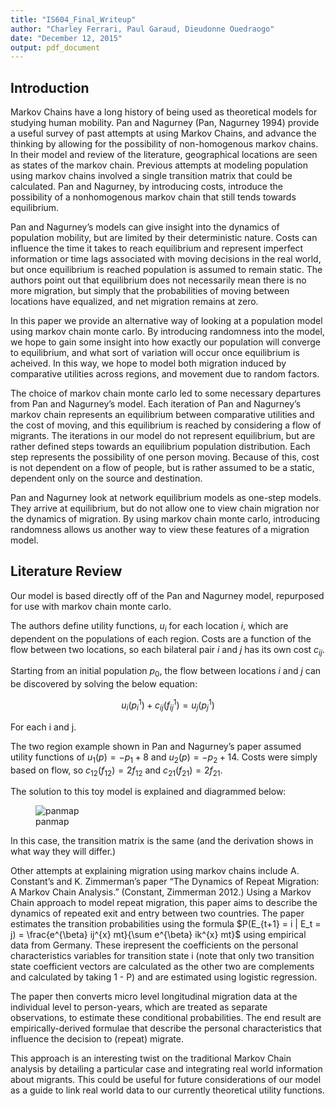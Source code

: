 ```yaml
---
title: "IS604_Final_Writeup"
author: "Charley Ferrari, Paul Garaud, Dieudonne Ouedraogo"
date: "December 12, 2015"
output: pdf_document
---
```


## Introduction

Markov Chains have a long history of being used as theoretical models for studying human mobility. Pan and Nagurney (Pan, Nagurney 1994) provide a useful survey of past attempts at using Markov Chains, and advance the thinking by allowing for the possibility of non-homogenous markov chains. In their model and review of the literature, geographical locations are seen as states of the markov chain. Previous attempts at modeling population using markov chains involved a single transition matrix that could be calculated. Pan and Nagurney, by introducing costs, introduce the possibility of a nonhomogenous markov chain that still tends towards equilibrium.

Pan and Nagurney's models can give insight into the dynamics of population mobility, but are limited by their deterministic nature. Costs can influence the time it takes to reach equilibrium and represent imperfect information or time lags associated with moving decisions in the real world, but once equilibrium is reached population is assumed to remain static. The authors point out that equilibrium does not necessarily mean there is no more migration, but simply that the probabilities of moving between locations have equalized, and net migration remains at zero.

In this paper we provide an alternative way of looking at a population model using markov chain monte carlo. By introducing randomness into the model, we hope to gain some insight into how exactly our population will converge to equilibrium, and what sort of variation will occur once equilibrium is acheived. In this way, we hope to model both migration induced by comparative utilities across regions, and movement due to random factors.

The choice of markov chain monte carlo led to some necessary departures from Pan and Nagurney's model. Each iteration of Pan and Nagurney's markov chain represents an equilibrium between comparative utilities and the cost of moving, and this equilibrium is reached by considering a flow of migrants. The iterations in our model do not represent equilibrium, but are rather defined steps towards an equilibrium population distribution. Each step represents the possibility of one person moving. Because of this, cost is not dependent on a flow of people, but is rather assumed to be a static, dependent only on the source and destination.

Pan and Nagurney look at network equilibrium models as one-step models. They arrive at equilibrium, but do not allow one to view chain migration nor the dynamics of migration. By using markov chain monte carlo, introducing randomness allows us another way to view these features of a migration model.

## Literature Review

Our model is based directly off of the Pan and Nagurney model, repurposed for use with markov chain monte carlo. 

The authors define utility functions, $u_i$ for each location $i$, which are dependent on the populations of each region. Costs are a function of the flow between two locations, so each bilateral pair $i$ and $j$ has its own cost $c_{ij}$. 

Starting from an initial population $p_0$, the flow between locations $i$ and $j$ can be discovered by solving the below equation:

$$ u_i (p^1_i) + c_{ij} (f_{ij}^1) = u_j (p^1_j) $$

For each i and j.

The two region example shown in Pan and Nagurney's paper assumed utility functions of $u_1 (p) = -p_1 + 8$ and $u_2 (p) = -p_2 + 14$. Costs were simply based on flow, so $c_{12} (f_{12}) = 2f_{12}$ and $c_{21} (f_{21}) = 2f_{21}$. 

The solution to this toy model is explained and diagrammed below:

![panmap](panmap.JPG)

In this case, the transition matrix is the same (and the derivation shows in what way they will differ.)

Other attempts at explaining migration using markov chains include A. Constant's and K. Zimmerman's paper "The Dynamics of Repeat Migration: A Markov Chain Analysis." (Constant, Zimmerman 2012.) Using a Markov Chain approach to model repeat migration, this paper aims to describe the dynamics of repeated exit and entry between two countries. The paper estimates the transition probabilities using the formula $P(E_{t+1} = i | E_t = j) = \frac{e^{\beta} ij^{x} mt}{\sum e^{\beta} ik^{x} mt}$ using empirical data from Germany. These irepresent the coefficients on the personal characteristics variables for transition state i (note that only two transition state coefficient vectors are calculated as the other two are complements and calculated by taking 1 - P) and are estimated using logistic regression.
	
The paper then converts micro level longitudinal migration data at the individual level to person-years, which are treated as separate observations, to estimate these conditional probabilities. The end result are empirically-derived formulae that describe the personal characteristics that influence the decision to (repeat) migrate.
	
This approach is an interesting twist on the traditional Markov Chain analysis by detailing a particular case and integrating real world information about migrants. This could be useful for future considerations of our model as a guide to link real world data to our currently theoretical utility functions.